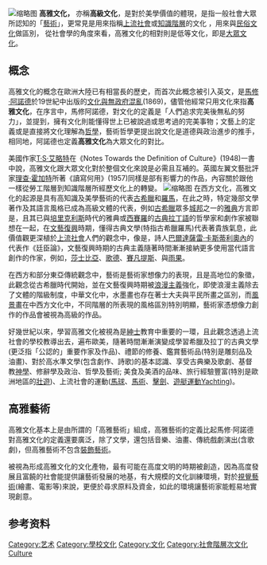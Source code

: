 {{unreferenced|time=2017-01-04T18:54:13+00:00}}
{{roughtranslation|time=2017-01-04T13:19:38+00:00}}
[[File:Beethoven_bust_statue_by_Hagen.jpg|缩略图]]
'''高雅文化，''' 亦稱'''高級文化'''，是對於美學價值的體現，是指一般社會大眾所認知的「[[藝術|藝術]]」，更常見是用來指稱[[上流社會|上流社會]]或[[知識階層|知識階層]]的文化 ，用來與[[民俗|民俗文化]]做區別， 從社會學的角度來看，高雅文化的相對則是低等文化，即是[[大眾文化|大眾文化]]。

== 概念 ==
高雅文化的概念在歐洲大陸已有相當長的歷史，而首次此概念被引入英文，是[[馬修·阿諾德|馬修·阿諾德]]於19世紀中出版的[[文化與無政府混亂|文化與無政府混亂]](1869)，儘管他經常只用文化來指'''高雅文化'''，在序言中，馬修阿諾德，對文化的定義是「人們追求完美後無私的努力」，並提到，擁有文化則能懂得世上已被說過或思考過的完美事物；文藝上的定義或是直接將文化理解為[[哲學|哲學]]，藝術哲學更提出說文化是道德與政治進步的推手，相同地，阿諾德也定義'''高雅文化'''為大眾文化的對比。

美國作家[[T·S·艾略特|T·S·艾略特]]在《Notes Towards the Definition of Culture》(1948)一書中說，高雅文化跟大眾文化對於整個文化來說是必需且互補的。英國左翼文藝批評家[[理查·霍加特|理查·霍加特]]所著《讀寫何用》(1957)同樣是部有影響力的作品，內容關於跟他一樣從勞工階層到知識階層所經歷文化上的轉變。
[[File:TS_Eliot.jpg|缩略图]]
在西方文化，高雅文化的起源是具有高知識及美學藝術的代表[[古希臘|古希臘]]和[[羅馬|羅馬]]，在此之時，特定幾部文學著作及其語言風格已成為高級文體的代表，例如[[古希臘|古希臘]]眾多[[城邦|城邦]]之一的[[雅典|雅典]]方言即是，且其已與[[培里克利斯|培里克利斯]]時代的雅典或[[西賽羅|西賽羅]]的[[古典拉丁語|古典拉丁語]]的哲學家和劇作家被聯想在一起，在[[文藝復興|文藝復興]]時期，懂得古典文學(特指古希臘羅馬)代表著貴族氣息，此價值觀更深植於[[上流社會|上流社會]]人們的觀念中，像是，詩人[[巴尔达萨雷·卡斯蒂利奥内|巴爾達薩雷·卡斯蒂利奧內]]的代表作《廷臣論》，文藝復興時期的古典主義隨著時間漸漸接納更多使用當代語言創作的作家，例如，[[莎士比亞|莎士比亞]]、[[歌德|歌德]]、[[賽凡提斯|賽凡提斯]]、與[[雨果|雨果]]。

在西方和部分東亞傳統觀念中，藝術是藝術家想像力的表現，且是高地位的象徵，此觀念從古希臘時代開始，並在文藝復興時期被[[浪漫主義|浪漫主義]]強化，即使浪漫主義除去了文體的階級制度，中華文化中，水墨畫也存在著士大夫與平民所畫之區別，而[[風景畫|風景畫]]在中西方文化中，不同階層的所表現的風格區別特別明顯，藝術家憑想像力創作的作品會被視為高級的作品。

好幾世紀以來，學習高雅文化被視為是[[紳士|紳士]]教育中重要的一環，且此觀念透過上流社會的學校教導出去，遍布歐美，隨著時間漸漸演變成學習希臘及拉丁的古典文學(更泛指「公認的」重要作家及作品)、禮節的修養、鑑賞藝術品(特別是雕刻品及油畫)、對於高水準文學(包含劇作、詩歌)的基本認識、享受古典樂及歌劇、基督教[[神學|神學]]、修辭學及政治、哲學及藝術; 美食及美酒的品味、旅行經驗豐富(特別是歐洲地區的[[壯遊|壯遊]])、上流社會的運動([[馬球|馬球]]、[[馬術|馬術]]、[[擊劍|擊劍]]、[[遊艇運動|遊艇運動]]Yachting)。

== 高雅藝術 ==
高雅文化基本上是由所謂的「高雅藝術」組成，高雅藝術的定義比起馬修·阿諾德對高雅文化的定義還要廣泛，除了文學，還包括音樂、油畫、傳統戲劇演出(含歌劇)，但高雅藝術不包含[[裝飾藝術|裝飾藝術]]。

被視為形成高雅文化的文化產物，最有可能在高度文明的時期被創造，因為高度發展且富饒的社會能提供讓藝術發展的地基，有大規模的文化訓練環境，對於[[視覺藝術|視覺藝術]](繪畫、電影等)來說，更便於尋求原料及資金，如此的環境讓藝術家能輕易地實現創意。

== 参考资料 ==
{{reflist}}

{{Culture}}

{{DEFAULTSORT:High Culture}}
[[Category:艺术|Category:艺术]]
[[Category:學校文化|Category:學校文化]]
[[Category:文化|Category:文化]]
[[Category:社會階層次文化|Category:社會階層次文化]]
[[Category:上流社會|Culture]]